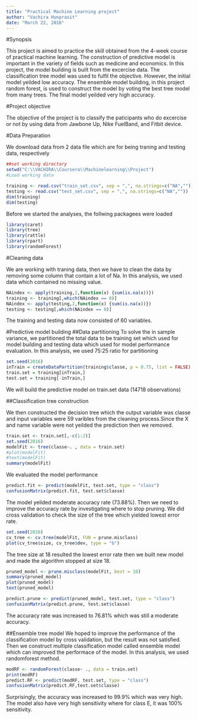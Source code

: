 ```yaml
---
title: "Practical Machine Learning project"
author: "Vachira Hunprasit"
date: "March 22, 2016"
---
```

#Synopsis

This project is aimed to practice the skill obtained from the 4-week course of practical machine learning. The construction of predictive model is important in the variety of fields such as medicine and economics. In this project, the model building is built from the excercise data. The classification tree model was used to fulfil the objective. However, the initial model yeilded low accuracy. The ensemble model building, in this project random forest, is used to construct the model by voting the best tree model from many trees. The final model yeilded very high accuracy. 

#Project objective

The objective of the project is to classify the paticipants who do excercise or not by using data from Jawbone Up, Nike FuelBand, and Fitbit device.

#Data Preparation

We download data from 2 data file which are for being traning and testing data, respectively

```r

##set working directory
setwd("C:\\VACHIRA\\Coursera\\Machinelearning\\Project")
#Load working data

training <- read.csv("train_set.csv", sep = ",", na.strings=c("NA",""))
testing <- read.csv("test_set.csv", sep = ",", na.strings=c("NA",""))
dim(training)
dim(testing)
```
Before we started the analyses, the follwing packagees were loaded
```r
library(caret)
library(tree)
library(rattle)
library(rpart)
library(randomForest)
```
#Cleaning data

We are working with traning data, then we have to clean the data by removing some column that contain a lot of Na. In this analysis, we used data which contained no missing value.

```r
NAindex <- apply(training,2,function(x) {sum(is.na(x))}) 
training <- training[,which(NAindex == 0)]
NAindex <- apply(testing,2,function(x) {sum(is.na(x))}) 
testing <- testing[,which(NAindex == 0)]
```
The training and testing data now consisted of 60 variables.

#Predictive model building
##Data partitioning
To solve the in sample variance, we partitioned the total data to be training set which used for model building and testing data which used for model performance evaluation. In this analysis, we used 75:25 ratio for partitioning
```r
set.seed(2016)
inTrain = createDataPartition(training$classe, p = 0.75, list = FALSE)
train.set = training[inTrain,]
test.set = training[-inTrain,]

```
We will build the predictive model on train.set data (14718 observations)

##Classification tree construction

We then constructed the decision tree which the output variable was classe and input variables were 59 varibles from the cleaning process.Since the X and name variable were not yeilded the prediction then we removed.

```r
train.set <- train.set[,-c(1:2)]
set.seed(2016)
modelFit <- tree(classe~. , data = train.set)
#plot(modelFit)
#text(modelFit)
summary(modelFit)
```
We evaluated the model performance

```r
predict.fit <- predict(modelFit, test.set, type = "class")
confusionMatrix(predict.fit, test.set$classe)
```
The model yeilded moderate accuracy rate (73.88%). Then we need to improve the accuracy rate by investigating where to stop pruning. We did cross validation to check the size of the tree which yielded lowest error rate.
```r
set.seed(2016)
cv_tree <- cv.tree(modelFit, FUN = prune.misclass)
plot(cv_tree$size, cv_tree$dev, type = "b")
```
The tree size at 18 resulted the lowest error rate then we built new model and made the algorithm stopped at size 18.
```r
pruned_model <- prune.misclass(modelFit, best = 18)
summary(pruned_model)
plot(pruned_model)
text(pruned_model)
```
```r
predict.prune <- predict(pruned_model, test.set, type = "class")
confusionMatrix(predict.prune, test.set$classe)
```
The accuracy rate was increased to 76.81% which was still a moderate accuracy.

##Ensemble tree model
We hoped to improve the performance of the classification model by cross validation, but the result was not satisfied. Then we construct multiple classification model called ensemble model which can improved the performace of the model. In this analysis, we used randomforest method.

```r
modRF <- randomForest(classe~ ., data = train.set)
print(modRF)
predict.RF <- predict(modRF, test.set, type = "class")
confusionMatrix(predict.RF,test.set$classe)
```
Surprisingly, the accuracy was increased to 99.9% which was very high. The model also have very high sensitivity where for class E, it was 100% sensitivity.












